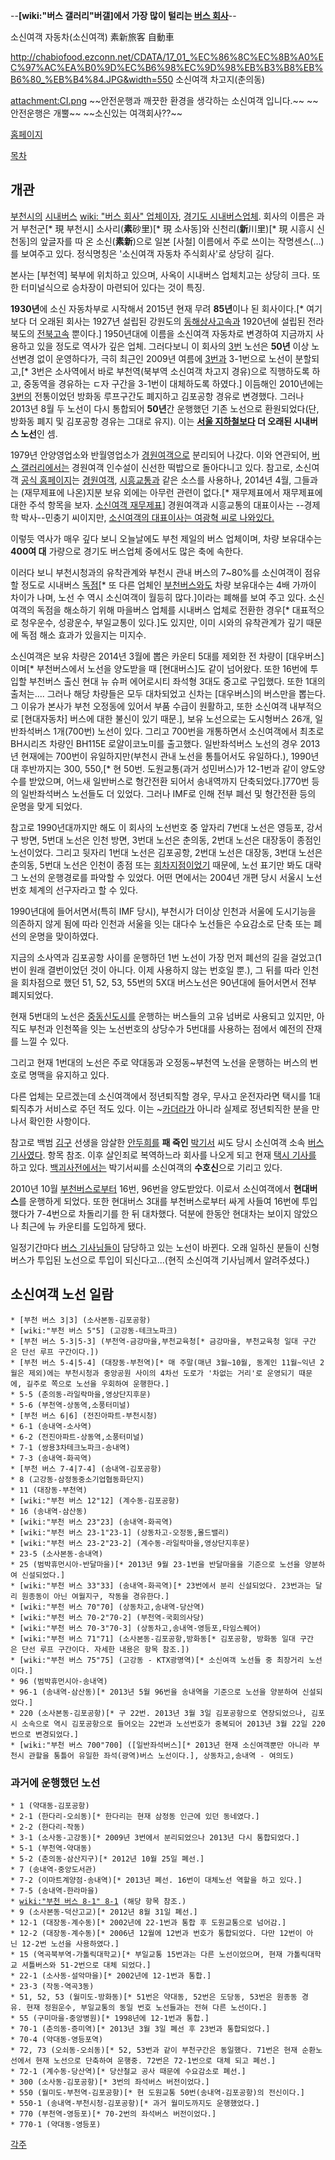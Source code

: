 --'''[wiki:"버스 갤러리"버갤]에서 가장 많이 털리는 [[버스 회사]]'''--

소신여객 자동차(소신여객)
素新旅客 自動車

http://chabiofood.ezconn.net/CDATA/17_01_%EC%86%8C%EC%8B%A0%EC%97%AC%EA%B0%9D%EC%B6%98%EC%9D%98%EB%B3%B8%EB%B6%80_%EB%B4%84.JPG&width=550
소신여객 차고지(춘의동)

attachment:CI.png
~~안전운행과 깨끗한 환경을 생각하는 소신여객 입니다.~~
~~안전운행은 개뿔~~
~~소신있는 여객회사??~~

[http://www.sosinbus.co.kr/ 홈페이지]

[[목차]]
== 개관 ==
[[부천시]]의 [[시내버스]] [[wiki: "버스 회사" 업체]]이자, [[경기도 시내버스]]업체. 회사의 이름은 과거 부천군[* 現 부천시] 소사리('''素'''砂里)[* 現 소사동]와 신천리('''新'''川里)[* 現 시흥시 신천동]의 앞글자를 따 온 소신('''素新''')으로 일본 [사철] 이름에서 주로 쓰이는 작명센스(…)를 보여주고 있다. 정식명칭은 '소신여객 자동차 주식회사'로 상당히 길다.

본사는 [부천역] 북부에 위치하고 있으며, 사옥이 시내버스 업체치고는 상당히 크다. 또한 터미널식으로 승차장이 마련되어 있다는 것이 특징.

'''1930년'''에 소신 자동차부로 시작해서 2015년 현재 무려 '''85년'''이나 된 회사이다.[* 여기보다 더 오래된 회사는 1927년 설립된 강원도의 [[동해상사고속]]과 1920년에 설립된 전라북도의 [[전북고속]] 뿐이다.] 1950년대에 이름을 소신여객 자동차로 변경하여 지금까지 사용하고 있을 정도로 역사가 깊은 업체. 그러다보니 이 회사의 [[부천 버스 3|3번]] 노선은 '''50년''' 이상 노선변경 없이 운영하다가, 극히 최근인 2009년 여름에 [[부천 버스 3|3번]]과 3-1번으로 노선이 분할되고,[* 3번은 소사역에서 바로 부천역(북부역 소신여객 차고지 경유)으로 직행하도록 하고, 중동역을 경유하는 ㄷ자 구간을 3-1번이 대체하도록 하였다.] 이듬해인 2010년에는 [[부천 버스 3|3번]]의 전통이었던 방화동 루프구간도 폐지하고 김포공항 경유로 변경했다. 그러나 2013년 8월 두 노선이 다시 통합되어 '''50년'''간 운행했던 기존 노선으로 환원되었다(단, 방화동 폐지 및 김포공항 경유는 그대로 유지). 이는 '''[[서울 지하철]]보다 더 오래된 시내버스 노선'''인 셈.

1979년 안양영업소와 반월영업소가 [[경원여객]]으로 분리되어 나갔다. 이와 연관되어, [[버스 갤러리]]에서는 경원여객 인수설이 신선한 떡밥으로 돌아다니고 있다. 참고로, 소신여객 [http://www.sosinbus.co.kr 공식 홈페이지]는 [[경원여객]], [[시흥교통]]과 같은 소스를 사용하나, 2014년 4월, 그들과는 (재무제표에 나온)지분 보유 외에는 아무런 관련이 없다.[* 재무제표에서 재무제표에 대한 주석 항목을 보자. [http://dart.fss.or.kr/dsaf001/main.do?rcpNo=20130327000655 소신여객 재무제표]] 경원여객과 시흥교통의 대표이사는 --경제학 박사--민충기 씨이지만, [http://www.sosinbus.co.kr 소신여객의 대표이사는 여광혁 씨로 나와있다.]

이렇듯 역사가 매우 깊다 보니 오늘날에도 부천 제일의 버스 업체이며, 차량 보유대수는 '''400여 대''' 가량으로 경기도 버스업체 중에서도 많은 축에 속한다.

이러다 보니 부천시청과의 유착관계와 부천시 관내 버스의 7~80%를 소신여객이 점유할 정도로 시내버스 [[독점]][* 또 다른 업체인 [[부천버스]]와도 차량 보유대수는 4배 가까이 차이가 나며, 노선 수 역시 소신여객이 월등히 많다.]이라는 폐해를 보여 주고 있다. 소신여객의 독점을 해소하기 위해 마을버스 업체를 시내버스 업체로 전환한 경우[* 대표적으로 청우운수, 성광운수, 부일교통이 있다.]도 있지만, 이미 시와의 유착관계가 깊기 때문에 독점 해소 효과가 있을지는 미지수.

소신여객은 보유 차량은 2014년 3월에 뽑은 카운티 5대를 제외한 전 차량이 [대우버스]이며[* 부천버스에서 노선을 양도받을 때 [현대버스]도 같이 넘어왔다. 또한 16번에 투입할 부천버스 출신 현대 뉴 슈퍼 에어로시티 좌석형 3대도 중고로 구입했다. 또한 1대의 출처는.... 그러나 해당 차량들은 모두 대차되었고 신차는 [대우버스]의 버스만을 뽑는다. 그 이유가 본사가 부천 오정동에 있어서 부품 수급이 원활하고, 또한 소신여객 내부적으로 [현대자동차] 버스에 대한 불신이 있기 때문.], 보유 노선으로는 도시형버스 26개, 일반좌석버스 1개(700번) 노선이 있다. 그리고 700번을 개통하면서 소신여객에서 최초로 BH시리즈 차량인 BH115E 로얄이코노미를 출고했다. 일반좌석버스 노선의 경우 2013년 현재에는 700번이 유일하지만(부천시 관내 노선을 통틀어서도 유일하다.), 1990년대 후반까지는 300, 550,[* 현 50번. 도원교통(과거 성민버스)가 12-1번과 같이 양도양수를 받았으며, 어느새 일반버스로 형간전환 되어서 송내역까지 단축되었다.]770번 등의 일반좌석버스 노선들도 더 있었다. 그러나 IMF로 인해 전부 폐선 및 형간전환 등의 운명을 맞게 되었다.

참고로 1990년대까지만 해도 이 회사의 노선번호 중 앞자리 7번대 노선은 영등포, 강서구 방면, 5번대 노선은 인천 방면, 3번대 노선은 춘의동, 2번대 노선은 대장동이 종점인 노선이었다. 그리고 뒷자리 1번대 노선은 김포공항, 2번대 노선은 대장동, 3번대 노선은 춘의동, 5번대 노선은 인천이 종점 또는 [[회차지점]]이었기 때문에, 노선 표기만 봐도 대략 그 노선의 운행경로를 파악할 수 있었다. 어떤 면에서는 2004년 개편 당시 서울시 노선번호 체계의 선구자라고 할 수 있다.

1990년대에 들어서면서(특히 IMF 당시), 부천시가 더이상 인천과 서울에 도시기능을 의존하지 않게 됨에 따라 인천과 서울을 잇는 대다수 노선들은 수요감소로 단축 또는 폐선의 운명을 맞이하였다.

지금의 소사역과 김포공항 사이를 운행하던 1번 노선이 가장 먼저 폐선의 길을 걸었고(1번이 원래 결번이었던 것이 아니다. 이제 사용하지 않는 번호일 뿐.), 그 뒤를 따라 인천을 회차점으로 했던 51, 52, 53, 55번의 5X대 버스노선은 90년대에 들어서면서 전부 폐지되었다.

현재 5번대의 노선은 [[중동신도시]]를 운행하는 버스들의 고유 넘버로 사용되고 있지만, 아직도 부천과 인천쪽을 잇는 노선번호의 상당수가 5번대를 사용하는 점에서 예전의 잔재를 느낄 수 있다.

그리고 현재 1번대의 노선은 주로 약대동과 오정동~부천역 노선을 운행하는 버스의 번호로 명맥을 유지하고 있다.

다른 업체는 모르겠는데 소신여객에서 정년퇴직할 경우, 무사고 운전자라면 택시를 1대 퇴직추가 서비스로 주던 적도 있다. 이는 ~[[카더라]]가 아니라 실제로 정년퇴직한 분을 만나서 확인한 사항이다.

참고로 백범 [[김구]] 선생을 암살한 [[안두희]]를 '''패 죽인''' [[박기서]] 씨도 당시 소신여객 소속 [[버스 기사]]였다. 항목 참조. 이후 살인죄로 복역하느라 회사를 나오게 되고 현재 [[택시 기사]]를 하고 있다. [[백괴사전]]에서는 박기서씨를 소신여객의 '''수호신'''으로 기리고 있다.

2010년 10월 [[부천버스]]로부터 16번, 96번을 양도받았다. 이로서 소신여객에서 '''현대버스'''를 운행하게 되었다. 또한 현대버스 3대를 부천버스로부터 싸게 사들여 16번에 투입했다가 7-4번으로 차돌리기를 한 뒤 대차했다. 덕분에 한동안 현대차는 보이지 않았으나 최근에 뉴 카운티를 도입하게 됐다.

일정기간마다 [[버스 기사]]님들이 담당하고 있는 노선이 바뀐다. 오래 일하신 분들이 신형 버스가 투입된 노선으로 투입이 되신다고...(현직 소신여객 기사님께서 알려주셨다.)
== 소신여객 노선 일람 ==
 * [부천 버스 3|3] (소사본동-김포공항)
 * [wiki:"부천 버스 5"5] (고강동-테크노파크)
 * [부천 버스 5-3|5-3] (부천역-금강마을,부천교육청[* 금강마을, 부천교육청 일대 구간은 단선 루프 구간이다.])
 * [부천 버스 5-4|5-4] (대장동-부천역)[* 매 주말(매년 3월~10월, 동계인 11월~익년 2월은 제외)에는 부천시청과 중앙공원 사이의 4차선 도로가 '차없는 거리'로 운영되기 때문에, 길주로 쪽으로 노선을 우회하여 운행한다.]
 * 5-5 (춘의동-라일락마을,영상단지후문)
 * 5-6 (부천역-상동역,소풍터미널)
 * [부천 버스 6|6] (전진아파트-부천시청)
 * 6-1 (송내역-소사역)
 * 6-2 (전진아파트-상동역,소풍터미널)
 * 7-1 (쌍용3차테크노파크-송내역)
 * 7-3 (송내역-화곡역)
 * [부천 버스 7-4|7-4] (송내역-김포공항)
 * 8 (고강동-삼정동중소기업협동화단지)
 * 11 (대장동-부천역)
 * [wiki:"부천 버스 12"12] (계수동-김포공항)
 * 16 (송내역-삼산동)
 * [wiki:"부천 버스 23"23] (송내역-화곡역)
 * [wiki:"부천 버스 23-1"23-1] (상동차고-오정동,몰드밸리)
 * [wiki:"부천 버스 23-2"23-2] (계수동-라일락마을,영상단지후문)
 * 23-5 (소사본동-송내역)
 * 25 (범박휴먼시아-반달마을)[* 2013년 9월 23-1번을 반달마을을 기준으로 노선을 양분하여 신설되었다.]
 * [wiki:"부천 버스 33"33] (송내역-화곡역)[* 23번에서 분리 신설되었다. 23번과는 달리 원종동이 아닌 여월지구, 작동을 경유한다.]
 * [wiki:"부천 버스 70"70] (상동차고,송내역-당산역)
 * [wiki:"부천 버스 70-2"70-2] (부천역-국회의사당)
 * [wiki:"부천 버스 70-3"70-3] (상동차고,송내역-영등포,타임스퀘어)
 * [wiki:"부천 버스 71"71] (소사본동-김포공항,방화동[* 김포공항, 방화동 일대 구간은 단선 루프 구간이다. 자세한 내용은 항목 참조.])
 * [wiki:"부천 버스 75"75] (고강동 - KTX광명역)[* 소신여객 노선들 중 최장거리 노선이다.]
 * 96 (범박휴먼시아-송내역)
 * 96-1 (송내역-삼산동)[* 2013년 5월 96번을 송내역을 기준으로 노선을 양분하여 신설되었다.]
 * 220 (소사본동-김포공항)[* 구 22번. 2013년 3월 3일 김포공항으로 연장되었으나, 김포시 소속으로 역시 김포공항으로 들어오는 22번과 노선번호가 중복되어 2013년 3월 22일 220번으로 변경되었다.]
 * [wiki:"부천 버스 700"700] ([일반좌석버스][* 2013년 현재 소신여객뿐만 아니라 부천시 관할을 통틀어 유일한 좌석(광역)버스 노선이다.], 상동차고,송내역 - 여의도)
=== 과거에 운행했던 노선 ===
 * 1 (약대동-김포공항)
 * 2-1 (한다리-오쇠동)[* 한다리는 현재 삼정동 인근에 있던 동네였다.]
 * 2-2 (한다리-작동)
 * 3-1 (소사동-고강동)[* 2009년 3번에서 분리되었으나 2013년 다시 통합되었다.]
 * 5-1 (부천역-약대동)
 * 5-2 (춘의동-삼산지구)[* 2012년 10월 25일 폐선.]
 * 7 (송내역-중앙도서관)
 * 7-2 (이마트계양점-송내역)[* 2013년 폐선. 16번이 대체노선 역할을 하고 있다.]
 * 7-5 (송내역-한라마을)
 * [[wiki:"부천 버스 8-1" 8-1]] (해당 항목 참조.)
 * 9 (소사본동-덕산고교)[* 2012년 8월 31일 폐선.]
 * 12-1 (대장동-계수동)[* 2002년에 22-1번과 통합 후 도원교통으로 넘어감.]
 * 12-2 (대장동-계수동)[* 2006년 12월에 12번과 번호가 통합되었다. 다만 12번이 아닌 12-2번 노선을 사용하였다.]
 * 15 (역곡북부역-가톨릭대학교)[* 부일교통 15번과는 다른 노선이었으며, 현재 가톨릭대학교 셔틀버스와 51-2번으로 대체 되었다.]
 * 22-1 (소사동-설악마을)[* 2002년에 12-1번과 통합.]
 * 23-3 (작동-역곡3동)
 * 51, 52, 53 (월미도-방화동)[* 51번은 약대동, 52번은 도당동, 53번은 원종동 경유. 현재 정원운수, 부일교통의 동일 번호 노선들과는 전혀 다른 노선이다.]
 * 55 (구미마을-중앙병원)[* 1998년에 12-1번과 통합.]
 * 70-1 (춘의동-증미역)[* 2013년 3월 3일 폐선 후 23번과 통합되었다.]
 * 70-4 (약대동-영등포역)
 * 72, 73 (오쇠동-오쇠동)[* 52, 53번과 같이 부천구간은 동일했다. 71번은 현재 순환노선에서 현재 노선으로 단축하여 운행중. 72번은 72-1번으로 대체 되고 폐선.]
 * 72-1 (계수동-당산역)[* 당산철교 공사 때문에 수요감소로 폐선.]
 * 300 (소사동-김포공항)[* 3번의 좌석버스 버전이었다.]
 * 550 (월미도-부천역-김포공항)[* 현 도원교통 50번(송내역-김포공항)의 전신이다.]
 * 550-1 (송내역-부천시청-김포공항)[* 과거 월미도까지도 운행했었다.]
 * 770 (부천역-영등포)[* 70-2번의 좌석버스 버전이었다.]
 * 770-1 (약대동-영등포)

[[각주]]
